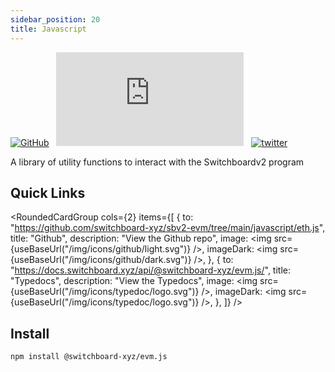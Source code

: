 ```yaml
---
sidebar_position: 20
title: Javascript
---
```


[![GitHub](https://img.shields.io/badge/--181717?logo=github&logoColor=ffffff)](https://github.com/switchboard-xyz/evm.js/tree/main/libraries/ts)&nbsp;&nbsp;
[![npm](https://img.shields.io/npm/v/@switchboard-xyz/evm.js)](https://www.npmjs.com/package/@switchboard-xyz/evm.js)&nbsp;&nbsp;
[![twitter](https://badgen.net/twitter/follow/switchboardxyz)](https://twitter.com/switchboardxyz)&nbsp;&nbsp;

A library of utility functions to interact with the Switchboardv2 program

## Quick Links


<RoundedCardGroup
  cols={2}
  items={[
    {
      to: "https://github.com/switchboard-xyz/sbv2-evm/tree/main/javascript/eth.js",
      title: "Github",
      description: "View the Github repo",
      image: <img src={useBaseUrl("/img/icons/github/light.svg")} />,
      imageDark: <img src={useBaseUrl("/img/icons/github/dark.svg")} />,
    },
    {
      to: "https://docs.switchboard.xyz/api/@switchboard-xyz/evm.js/",
      title: "Typedocs",
      description: "View the Typedocs",
      image: <img src={useBaseUrl("/img/icons/typedoc/logo.svg")} />,
      imageDark: <img src={useBaseUrl("/img/icons/typedoc/logo.svg")} />,
    },
  ]}
/>

## Install

```bash npm2yarn
npm install @switchboard-xyz/evm.js
```
